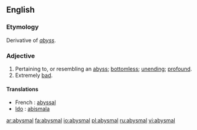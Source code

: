 ==English==

===Etymology===
Derivative of ''[[abyss]]''.

===Adjective===
{{en-adj}}

# Pertaining to, or resembling an [[abyss]]; [[bottomless]]; [[unending]]; [[profound]].
# Extremely [[bad]].

{{seeCites}}

====Translations====
{{trans-top|abysmal}}
*French : [[abyssal]]
*[[Ido]] : [[abismala]]
{{trans-mid}}
{{trans-bottom}}

[[ar:abysmal]]
[[fa:abysmal]]
[[io:abysmal]]
[[pl:abysmal]]
[[ru:abysmal]]
[[vi:abysmal]]